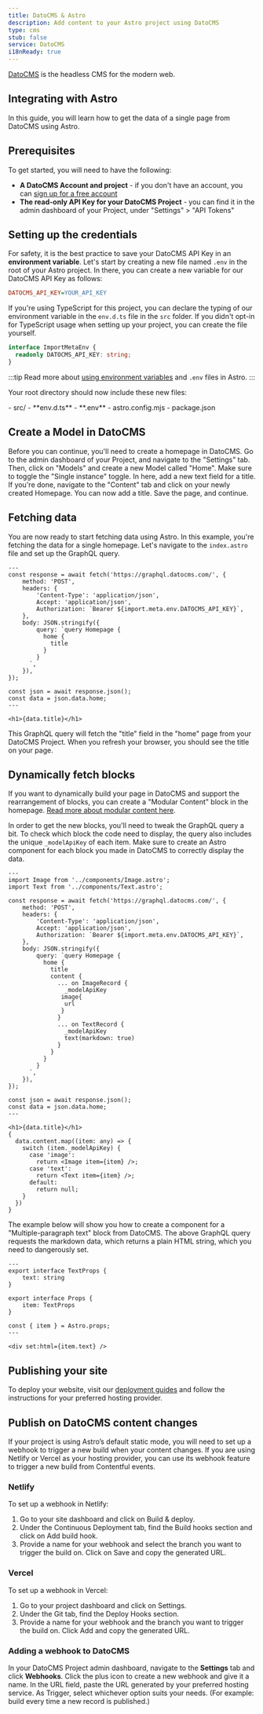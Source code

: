 ```yaml
---
title: DatoCMS & Astro
description: Add content to your Astro project using DatoCMS
type: cms
stub: false
service: DatoCMS
i18nReady: true
---
```


[DatoCMS](https://datocms.com/) is the headless CMS for the modern web.

## Integrating with Astro

In this guide, you will learn how to get the data of a single page from DatoCMS using Astro.

## Prerequisites

To get started, you will need to have the following:

- **A DatoCMS Account and project** - if you don't have an account, you can [sign up for a free account](https://dashboard.datocms.com/signup)
- **The read-only API Key for your DatoCMS Project** - you can find it in the admin dashboard of your Project, under "Settings" > "API Tokens"

## Setting up the credentials

For safety, it is the best practice to save your DatoCMS API Key in an **environment variable**. 
Let's start by creating a new file named `.env` in the root of your Astro project. In there, you can create a new variable for our DatoCMS API Key as follows: 

```ini title=".env"
DATOCMS_API_KEY=YOUR_API_KEY
```

If you're using TypeScript for this project, you can declare the typing of our environment variable in the `env.d.ts` file in the `src` folder. If you didn't opt-in for TypeScript usage when setting up your project, you can create the file yourself.

```ts title="src/env.d.ts"
interface ImportMetaEnv {
  readonly DATOCMS_API_KEY: string;
}
```

:::tip
Read more about [using environment variables](/en/guides/environment-variables/) and `.env` files in Astro.
:::

Your root directory should now include these new files:

<FileTree title="Project Structure">
- src/
  - **env.d.ts**
- **.env**
- astro.config.mjs
- package.json
</FileTree>

## Create a Model in DatoCMS

Before you can continue, you'll need to create a homepage in DatoCMS. Go to the admin dashboard of your Project, and navigate to the "Settings" tab. Then, click on "Models" and create a new Model called "Home". Make sure to toggle the "Single instance" toggle. In here, add a new text field for a title. If you're done, navigate to the "Content" tab and click on your newly created Homepage. You can now add a title. Save the page, and continue.

## Fetching data

You are now ready to start fetching data using Astro. In this example, you're fetching the data for a single homepage. Let's navigate to the `index.astro` file and set up the GraphQL query.

```astro title="src/pages/index.astro"
---
const response = await fetch('https://graphql.datocms.com/', {
	method: 'POST',
	headers: {
		'Content-Type': 'application/json',
		Accept: 'application/json',
		Authorization: `Bearer ${import.meta.env.DATOCMS_API_KEY}`,
	},
	body: JSON.stringify({
		query: `query Homepage {
          home {
            title
          }
        }
      `,
	}),
});

const json = await response.json();
const data = json.data.home;
---

<h1>{data.title}</h1>

```

This GraphQL query will fetch the "title" field in the "home" page from your DatoCMS Project. When you refresh your browser, you should see the title on your page.

## Dynamically fetch blocks

If you want to dynamically build your page in DatoCMS and support the rearrangement of blocks, you can create a "Modular Content" block in the homepage. [Read more about modular content here](https://www.datocms.com/docs/content-modelling/modular-content).

In order to get the new blocks, you'll need to tweak the GraphQL query a bit. To check which block the code need to display, the query also includes the unique `_modelApiKey` of each item. Make sure to create an Astro component for each block you made in DatoCMS to correctly display the data.

```astro title="src/pages/index.astro"
---
import Image from '../components/Image.astro';
import Text from '../components/Text.astro';

const response = await fetch('https://graphql.datocms.com/', {
	method: 'POST',
	headers: {
		'Content-Type': 'application/json',
		Accept: 'application/json',
		Authorization: `Bearer ${import.meta.env.DATOCMS_API_KEY}`,
	},
	body: JSON.stringify({
		query: `query Homepage {
          home {
            title
            content {
              ... on ImageRecord {
                _modelApiKey
               image{
                url
               }
              }
              ... on TextRecord {
                _modelApiKey
                text(markdown: true)
              }
            }
          }
        }
      `,
	}),
});

const json = await response.json();
const data = json.data.home;
---

<h1>{data.title}</h1>
{
  data.content.map((item: any) => {
    switch (item._modelApiKey) {
      case 'image':
        return <Image item={item} />;
      case 'text':
        return <Text item={item} />;
      default:
        return null;
    }
  })
}

```

The example below will show you how to create a component for a "Multiple-paragraph text" block from DatoCMS. The above GraphQL query requests the markdown data, which returns a plain HTML string, which you need to dangerously set.

```astro title="src/components/Text.astro"
---
export interface TextProps {
	text: string
}

export interface Props {
	item: TextProps
}

const { item } = Astro.props;
---

<div set:html={item.text} />

```

## Publishing your site

To deploy your website, visit our [deployment guides](/en/guides/deploy/) and follow the instructions for your preferred hosting provider.

## Publish on DatoCMS content changes

If your project is using Astro’s default static mode, you will need to set up a webhook to trigger a new build when your content changes. If you are using Netlify or Vercel as your hosting provider, you can use its webhook feature to trigger a new build from Contentful events.

### Netlify

To set up a webhook in Netlify:
1. Go to your site dashboard and click on Build & deploy.
2. Under the Continuous Deployment tab, find the Build hooks section and click on Add build hook.
3. Provide a name for your webhook and select the branch you want to trigger the build on. Click on Save and copy the generated URL.

### Vercel

To set up a webhook in Vercel:
1. Go to your project dashboard and click on Settings.
2. Under the Git tab, find the Deploy Hooks section.
3. Provide a name for your webhook and the branch you want to trigger the build on. Click Add and copy the generated URL.

### Adding a webhook to DatoCMS

In your DatoCMS Project admin dashboard, navigate to the **Settings** tab and click **Webhooks**. Click the plus icon to create a new webhook and give it a name. In the URL field, paste the URL generated by your preferred hosting service. As Trigger, select whichever option suits your needs. (For example: build every time a new record is published.)
